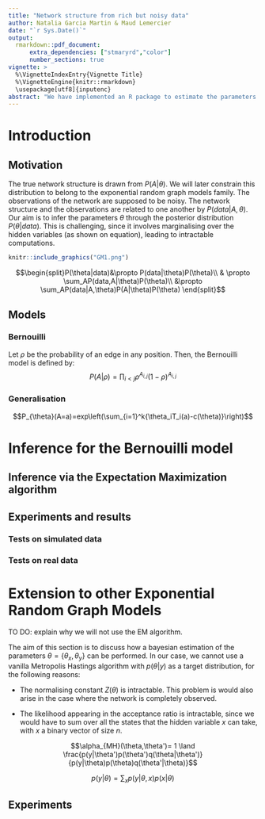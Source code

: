 ```yaml
---
title: "Network structure from rich but noisy data"
author: Natalia Garcia Martin & Maud Lemercier
date: "`r Sys.Date()`"
output: 
  rmarkdown::pdf_document:
      extra_dependencies: ["stmaryrd","color"]
      number_sections: true
vignette: >
  %\VignetteIndexEntry{Vignette Title}
  %\VignetteEngine{knitr::rmarkdown}
  \usepackage[utf8]{inputenc}
abstract: "We have implemented an R package to estimate the parameters of exponential random graph models (ERG models), in the case where the data consists of noisy observations of the underlying hidden structure. The first part of this report focusses on the Bernouilli (or Erdos Renyi) model, performing inference via the Expectation Maximization algorithm, while the second part explores other ERG models, for which Bayesian parameter estimation is more challenging."  
---
```

# Introduction
## Motivation
The true network structure is drawn from $P(A|\theta)$. We will later constrain this distribution to belong to the exponential random graph models family. The observations of the network are supposed to be noisy. The network structure and the observations are related to one another by $P(data|A,\theta)$. Our aim is to infer the parameters $\theta$ through the posterior distribution $P(\theta|data)$. This is challenging, since it involves marginalising over the hidden variables (as shown on equation), leading to intractable computations. 

```r
knitr::include_graphics("GM1.png")
```


$$\begin{split}P(\theta|data)&\propto P(data|\theta)P(\theta)\\ & \propto \sum_AP(data,A|\theta)P(\theta)\\ &\propto \sum_AP(data|A,\theta)P(A|\theta)P(\theta) \end{split}$$

## Models

### Bernouilli
Let $\rho$ be the probability of an edge in any position. Then, the Bernouilli model is defined by:
$$P(A|\rho)=\prod_{i<j}\rho^{A_{i,j}}(1-\rho)^{A_{i,j}}$$

### Generalisation 
$$P_{\theta}(A=a)=exp\left(\sum_{i=1}^k{\theta_iT_i(a)-c(\theta)}\right)$$

# Inference for the Bernouilli model

## Inference via the Expectation Maximization algorithm

## Experiments and results

### Tests on simulated data

### Tests on real data

# Extension to other Exponential Random Graph Models

TO DO: explain why we will not use the EM algorithm.

The aim of this section is to discuss how a bayesian estimation of the parameters $\theta=\{\theta_x, \theta_y\}$ can be performed. In our case, we cannot use a vanilla Metropolis Hastings algorithm with $p(\theta|y)$ as a target distribution, for the following reasons:

* The normalising constant $Z(\theta)$ is intractable. This problem is would also arise in the case where the network is completely observed. 

* The likelihood appearing in the acceptance ratio is intractable, since we would have to sum over all the states that the hidden variable $x$ can take, with $x$ a binary vector of size $n$.


$$\alpha_{MH}(\theta,\theta')= 1 \land \frac{p(y|\theta')p(\theta')q(\theta|\theta')}{p(y|\theta)p(\theta)q(\theta'|\theta)}$$

$$p(y|\theta)=\sum_xp(y|\theta,x)p(x|\theta) $$

## Experiments


